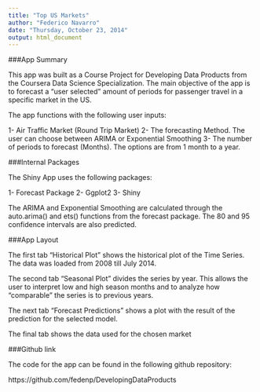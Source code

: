 ```yaml
---
title: "Top US Markets"
author: "Federico Navarro"
date: "Thursday, October 23, 2014"
output: html_document
---
```


###App Summary

This app was built as a Course Project for Developing Data Products from the Coursera Data Science Specialization. The main objective of the app is to forecast a "user selected" amount of periods for passenger travel in a specific market in the US. 

The app functions with the following user inputs: 

1- Air Traffic Market (Round Trip Market)
2- The forecasting Method. The user can choose between ARIMA or Exponential Smoothing
3- The number of periods to forecast (Months). The options are from 1 month to a year. 

###Internal Packages

The Shiny App uses the following packages: 

1- Forecast Package
2- Ggplot2
3- Shiny

The ARIMA and Exponential Smoothing are calculated through the auto.arima() and ets() functions from the forecast package. The 80 and 95 confidence intervals are also predicted. 

###App Layout

The first tab "Historical Plot" shows the historical plot of the Time Series. The data was loaded from 2008 till July 2014. 

The second tab "Seasonal Plot" divides the series by year. This allows the user to interpret low and high season months and to analyze how "comparable" the series is to previous years. 

The next tab "Forecast Predictions" shows a plot with the result of the prediction for the selected model. 

The final tab shows the data used for the chosen market 

###Github link

The code for the app can be found in the following github repository: 

https://github.com/fedenp/DevelopingDataProducts